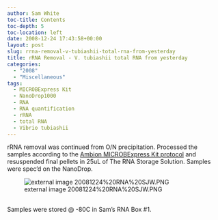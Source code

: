 ```yaml
---
author: Sam White
toc-title: Contents
toc-depth: 5
toc-location: left
date: 2008-12-24 17:43:58+00:00
layout: post
slug: rrna-removal-v-tubiashii-total-rna-from-yesterday
title: rRNA Removal - V. tubiashii total RNA from yesterday
categories:
  - "2008"
  - "Miscellaneous"
tags:
  - MICROBExpress Kit
  - NanoDrop1000
  - RNA
  - RNA quantification
  - rRNA
  - total RNA
  - Vibrio tubiashii
---
```


rRNA removal was continued from O/N precipitation. Processed the samples according to the [Ambion MICROBExpress Kit protocol](https://github.com/RobertsLab/resources/blob/master/protocols/Commercial_Protocols/Ambion_MICROBexpress_bacterial_mRNA_kit.pdf) and resuspended final pellets in 25uL of The RNA Storage Solution. Samples were spec'd on the NanoDrop.

![external image 20081224%20RNA%20SJW.PNG](https://eagle.fish.washington.edu/Arabidopsis/RNA%20Spec%20Readings/20081224%20RNA%20SJW.PNG)



## 



Samples were stored @ -80C in Sam's RNA Box #1.
